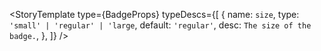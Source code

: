 
<Meta title="Components/Badge" />

<StoryTemplate
    type={BadgeProps}
    typeDescs={[
        {
            name: `size`,
            type: `'small' | 'regular' | 'large`,
            default: `'regular'`,
            desc: `The size of the badge.`,
        },
    ]}
/>

<Canvas>
    <Story name="Default">
        <div></div>
    </Story>
</Canvas>
